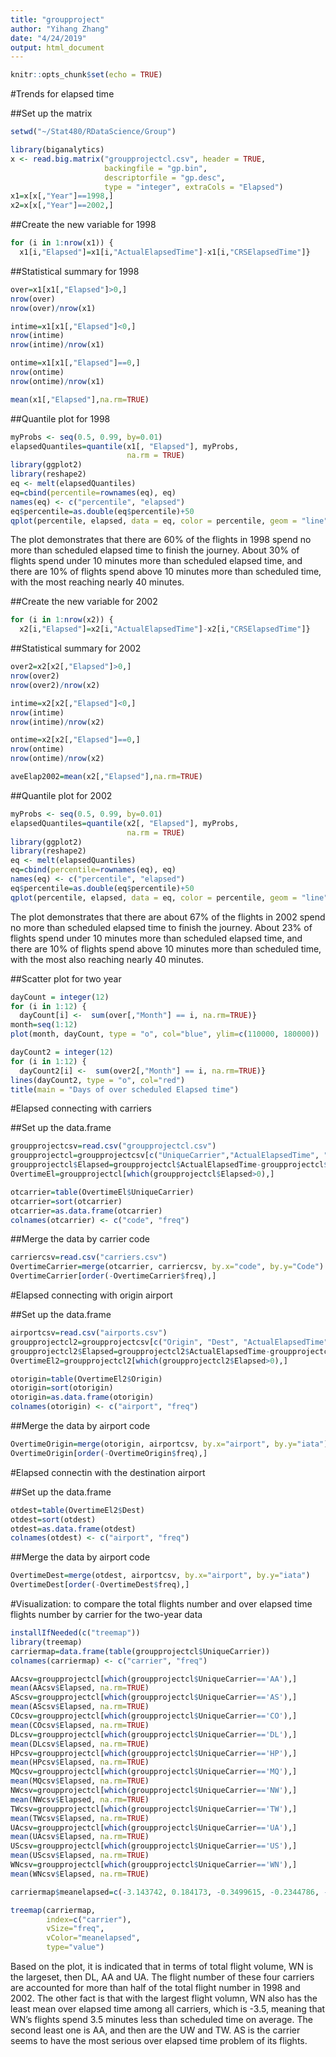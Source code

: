 ```yaml
---
title: "groupproject"
author: "Yihang Zhang"
date: "4/24/2019"
output: html_document
---
```


```r
knitr::opts_chunk$set(echo = TRUE)
```

#Trends for elapsed time

##Set up the matrix
```r
setwd("~/Stat480/RDataScience/Group")

library(biganalytics)
x <- read.big.matrix("groupprojectcl.csv", header = TRUE, 
                     backingfile = "gp.bin",
                     descriptorfile = "gp.desc",
                     type = "integer", extraCols = "Elapsed")
x1=x[x[,"Year"]==1998,]
x2=x[x[,"Year"]==2002,]

```

##Create the new variable for 1998
```r
for (i in 1:nrow(x1)) {
  x1[i,"Elapsed"]=x1[i,"ActualElapsedTime"]-x1[i,"CRSElapsedTime"]}

```

##Statistical summary for 1998
```r
over=x1[x1[,"Elapsed"]>0,]
nrow(over)
nrow(over)/nrow(x1)

intime=x1[x1[,"Elapsed"]<0,]
nrow(intime)
nrow(intime)/nrow(x1)

ontime=x1[x1[,"Elapsed"]==0,]
nrow(ontime)
nrow(ontime)/nrow(x1)

mean(x1[,"Elapsed"],na.rm=TRUE)
```

##Quantile plot for 1998
```r
myProbs <- seq(0.5, 0.99, by=0.01)
elapsedQuantiles=quantile(x1[, "Elapsed"], myProbs, 
                          na.rm = TRUE)
library(ggplot2)
library(reshape2) 
eq <- melt(elapsedQuantiles)
eq=cbind(percentile=rownames(eq), eq)
names(eq) <- c("percentile", "elapsed")
eq$percentile=as.double(eq$percentile)+50
qplot(percentile, elapsed, data = eq, color = percentile, geom = "line", title = "lol")

```

The plot demonstrates that there are 60% of the flights in 1998 spend no more than scheduled elapsed time to finish the journey. About 30% of flights spend under 10 minutes more than scheduled elapsed time, and there are 10% of flights spend above 10 minutes more than scheduled time, with the most reaching nearly 40 minutes.

##Create the new variable for 2002
```r
for (i in 1:nrow(x2)) {
  x2[i,"Elapsed"]=x2[i,"ActualElapsedTime"]-x2[i,"CRSElapsedTime"]}

```

##Statistical summary for 2002
```r
over2=x2[x2[,"Elapsed"]>0,]
nrow(over2)
nrow(over2)/nrow(x2)

intime=x2[x2[,"Elapsed"]<0,]
nrow(intime)
nrow(intime)/nrow(x2)

ontime=x2[x2[,"Elapsed"]==0,]
nrow(ontime)
nrow(ontime)/nrow(x2)

aveElap2002=mean(x2[,"Elapsed"],na.rm=TRUE)

```

##Quantile plot for 2002
```r
myProbs <- seq(0.5, 0.99, by=0.01)
elapsedQuantiles=quantile(x2[, "Elapsed"], myProbs, 
                          na.rm = TRUE)
library(ggplot2)
library(reshape2) 
eq <- melt(elapsedQuantiles)
eq=cbind(percentile=rownames(eq), eq)
names(eq) <- c("percentile", "elapsed")
eq$percentile=as.double(eq$percentile)+50
qplot(percentile, elapsed, data = eq, color = percentile, geom = "line")

```

The plot demonstrates that there are about 67% of the flights in 2002 spend no more than scheduled elapsed time to finish the journey. About 23% of flights spend under 10 minutes more than scheduled elapsed time, and there are 10% of flights spend above 10 minutes more than scheduled time, with the most also reaching nearly 40 minutes.

##Scatter plot for two year
```r

dayCount = integer(12)
for (i in 1:12) { 
  dayCount[i] <-  sum(over[,"Month"] == i, na.rm=TRUE)}
month=seq(1:12)
plot(month, dayCount, type = "o", col="blue", ylim=c(110000, 180000))

dayCount2 = integer(12)
for (i in 1:12) { 
  dayCount2[i] <-  sum(over2[,"Month"] == i, na.rm=TRUE)}
lines(dayCount2, type = "o", col="red")
title(main = "Days of over scheduled Elapsed time")

```

#Elapsed connecting with carriers

##Set up the data.frame
```r
groupprojectcsv=read.csv("groupprojectcl.csv")
groupprojectcl=groupprojectcsv[c("UniqueCarrier","ActualElapsedTime", "CRSElapsedTime")]
groupprojectcl$Elapsed=groupprojectcl$ActualElapsedTime-groupprojectcl$CRSElapsedTime
OvertimeEl=groupprojectcl[which(groupprojectcl$Elapsed>0),]

otcarrier=table(OvertimeEl$UniqueCarrier)
otcarrier=sort(otcarrier)
otcarrier=as.data.frame(otcarrier)
colnames(otcarrier) <- c("code", "freq")
```

##Merge the data by carrier code
```r
carriercsv=read.csv("carriers.csv")
OvertimeCarrier=merge(otcarrier, carriercsv, by.x="code", by.y="Code")
OvertimeCarrier[order(-OvertimeCarrier$freq),] 

```

#Elapsed connecting with origin airport

##Set up the data.frame
```r
airportcsv=read.csv("airports.csv")
groupprojectcl2=groupprojectcsv[c("Origin", "Dest", "ActualElapsedTime", "CRSElapsedTime")]
groupprojectcl2$Elapsed=groupprojectcl2$ActualElapsedTime-groupprojectcl2$CRSElapsedTime
OvertimeEl2=groupprojectcl2[which(groupprojectcl2$Elapsed>0),]

otorigin=table(OvertimeEl2$Origin)
otorigin=sort(otorigin)
otorigin=as.data.frame(otorigin)
colnames(otorigin) <- c("airport", "freq")
```

##Merge the data by airport code
```r
OvertimeOrigin=merge(otorigin, airportcsv, by.x="airport", by.y="iata")
OvertimeOrigin[order(-OvertimeOrigin$freq),] 
```

#Elapsed connectin with the destination airport

##Set up the data.frame
```r
otdest=table(OvertimeEl2$Dest)
otdest=sort(otdest)
otdest=as.data.frame(otdest)
colnames(otdest) <- c("airport", "freq")

```

##Merge the data by airport code
```r
OvertimeDest=merge(otdest, airportcsv, by.x="airport", by.y="iata")
OvertimeDest[order(-OvertimeDest$freq),] 

```

#Visualization: to compare the total flights number and over elapsed time flights number by carrier for the two-year data
```r
installIfNeeded(c("treemap"))
library(treemap)
carriermap=data.frame(table(groupprojectcl$UniqueCarrier))
colnames(carriermap) <- c("carrier", "freq")

AAcsv=groupprojectcl[which(groupprojectcl$UniqueCarrier=='AA'),]
mean(AAcsv$Elapsed, na.rm=TRUE)
AScsv=groupprojectcl[which(groupprojectcl$UniqueCarrier=='AS'),]
mean(AScsv$Elapsed, na.rm=TRUE)
COcsv=groupprojectcl[which(groupprojectcl$UniqueCarrier=='CO'),]
mean(COcsv$Elapsed, na.rm=TRUE)
DLcsv=groupprojectcl[which(groupprojectcl$UniqueCarrier=='DL'),]
mean(DLcsv$Elapsed, na.rm=TRUE)
HPcsv=groupprojectcl[which(groupprojectcl$UniqueCarrier=='HP'),]
mean(HPcsv$Elapsed, na.rm=TRUE)
MQcsv=groupprojectcl[which(groupprojectcl$UniqueCarrier=='MQ'),]
mean(MQcsv$Elapsed, na.rm=TRUE)
NWcsv=groupprojectcl[which(groupprojectcl$UniqueCarrier=='NW'),]
mean(NWcsv$Elapsed, na.rm=TRUE)
TWcsv=groupprojectcl[which(groupprojectcl$UniqueCarrier=='TW'),]
mean(TWcsv$Elapsed, na.rm=TRUE)
UAcsv=groupprojectcl[which(groupprojectcl$UniqueCarrier=='UA'),]
mean(UAcsv$Elapsed, na.rm=TRUE)
UScsv=groupprojectcl[which(groupprojectcl$UniqueCarrier=='US'),]
mean(UScsv$Elapsed, na.rm=TRUE)
WNcsv=groupprojectcl[which(groupprojectcl$UniqueCarrier=='WN'),]
mean(WNcsv$Elapsed, na.rm=TRUE)

carriermap$meanelapsed=c(-3.143742, 0.184173, -0.3499615, -0.2344786, -1.110613, -1.315059, -1.841802, -1.498755, -1.364657, -1.584349, -3.710075)

treemap(carriermap,
        index=c("carrier"),
        vSize="freq",
        vColor="meanelapsed",
        type="value")

```
Based on the plot, it is indicated that in terms of total flight volume, WN is the largeset, then DL, AA and UA. The flight number of these four carriers are accounted for more than half of the total flight number in 1998 and 2002. 
The other fact is that with the largest flight volumn, WN also has the least mean over elapsed time among all carriers, which is -3.5, meaning that WN's flights spend 3.5 minutes less than scheduled time on average. The second least one is AA, and then are the UW and TW. AS is the carrier seems to have the most serious over elapsed time problem of its flights.
